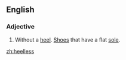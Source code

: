 ==English==
===Adjective===
{{en-adj|-}}

#Without a [[heel]].  [[shoe|Shoes]] that have a flat [[sole]].

[[zh:heelless]]
